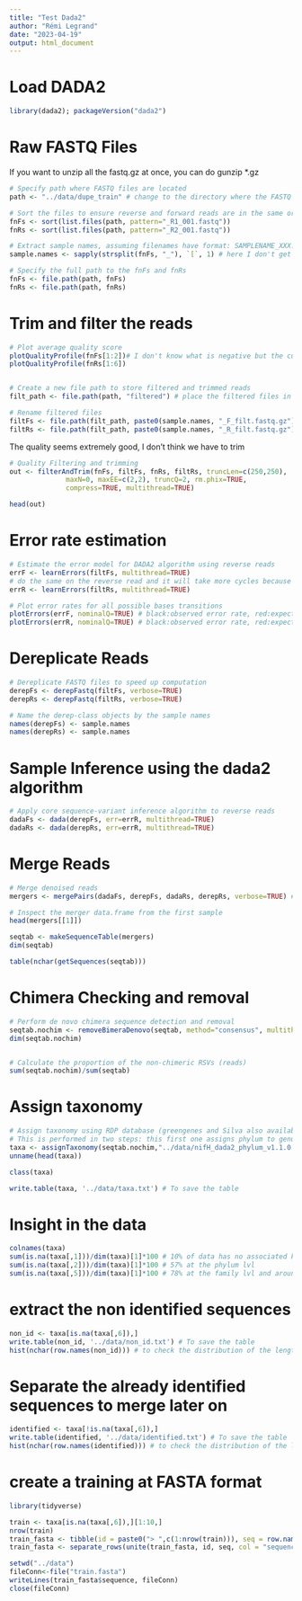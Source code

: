 ```yaml
---
title: "Test Dada2"
author: "Rémi Legrand"
date: "2023-04-19"
output: html_document
---
```



# Load DADA2

```r
library(dada2); packageVersion("dada2")
```

# Raw FASTQ Files

If you want to unzip all the fastq.gz at once, you can do 
gunzip *.gz

```r
# Specify path where FASTQ files are located
path <- "../data/dupe_train" # change to the directory where the FASTQ files are located after unzipping

# Sort the files to ensure reverse and forward reads are in the same order
fnFs <- sort(list.files(path, pattern="_R1_001.fastq"))
fnRs <- sort(list.files(path, pattern="_R2_001.fastq"))

# Extract sample names, assuming filenames have format: SAMPLENAME_XXX.fastq
sample.names <- sapply(strsplit(fnFs, "_"), `[`, 1) # here I don't get the end of the code but it retrieve the name of the samples

# Specify the full path to the fnFs and fnRs
fnFs <- file.path(path, fnFs)
fnRs <- file.path(path, fnRs)
```

# Trim and filter the reads

```r
# Plot average quality score
plotQualityProfile(fnFs[1:2])# I don't know what is negative but the curve is weird
plotQualityProfile(fnRs[1:6])


# Create a new file path to store filtered and trimmed reads
filt_path <- file.path(path, "filtered") # place the filtered files in a "filtered" subdirectory

# Rename filtered files
filtFs <- file.path(filt_path, paste0(sample.names, "_F_filt.fastq.gz"))
filtRs <- file.path(filt_path, paste0(sample.names, "_R_filt.fastq.gz"))
```

The quality seems extremely good, I don't think we have to trim

```r
# Quality Filtering and trimming
out <- filterAndTrim(fnFs, filtFs, fnRs, filtRs, truncLen=c(250,250),
              maxN=0, maxEE=c(2,2), truncQ=2, rm.phix=TRUE,
              compress=TRUE, multithread=TRUE)

head(out)
```

# Error rate estimation

```r
# Estimate the error model for DADA2 algorithm using reverse reads
errF <- learnErrors(filtFs, multithread=TRUE)
# do the same on the reverse read and it will take more cycles because the reverse reads are worse
errR <- learnErrors(filtRs, multithread=TRUE)

# Plot error rates for all possible bases transitions
plotErrors(errF, nominalQ=TRUE) # black:observed error rate, red:expected
plotErrors(errR, nominalQ=TRUE) # black:observed error rate, red:expected
```

# Dereplicate Reads

```r
# Dereplicate FASTQ files to speed up computation
derepFs <- derepFastq(filtFs, verbose=TRUE)
derepRs <- derepFastq(filtRs, verbose=TRUE)

# Name the derep-class objects by the sample names
names(derepFs) <- sample.names
names(derepRs) <- sample.names
```

# Sample Inference using the dada2 algorithm

```r
# Apply core sequence-variant inference algorithm to reverse reads
dadaFs <- dada(derepFs, err=errR, multithread=TRUE)
dadaRs <- dada(derepRs, err=errR, multithread=TRUE)
```

# Merge Reads

```r
# Merge denoised reads
mergers <- mergePairs(dadaFs, derepFs, dadaRs, derepRs, verbose=TRUE) # will only merge perfectly overlapped seq so can addmaxMismatch 1 or 2 if lots of reads are not merging

# Inspect the merger data.frame from the first sample
head(mergers[[1]])

seqtab <- makeSequenceTable(mergers)
dim(seqtab)

table(nchar(getSequences(seqtab)))
```

# Chimera Checking and removal

```r
# Perform de novo chimera sequence detection and removal
seqtab.nochim <- removeBimeraDenovo(seqtab, method="consensus", multithread=TRUE, verbose=TRUE)
dim(seqtab.nochim)


# Calculate the proportion of the non-chimeric RSVs (reads)
sum(seqtab.nochim)/sum(seqtab)
```

# Assign taxonomy

```r
# Assign taxonomy using RDP database (greengenes and Silva also available)
# This is performed in two steps: this first one assigns phylum to genus
taxa <- assignTaxonomy(seqtab.nochim,"../data/nifH_dada2_phylum_v1.1.0.fasta", multithread=TRUE) # database we want to use
unname(head(taxa))

class(taxa)

write.table(taxa, '../data/taxa.txt') # To save the table
```


# Insight in the data

```r
colnames(taxa)
sum(is.na(taxa[,1]))/dim(taxa)[1]*100 # 10% of data has no associated kingdom
sum(is.na(taxa[,2]))/dim(taxa)[1]*100 # 57% at the phylum lvl
sum(is.na(taxa[,5]))/dim(taxa)[1]*100 # 78% at the family lvl and around the same for the genus lvl
```

# extract the non identified sequences

```r
non_id <- taxa[is.na(taxa[,6]),]
write.table(non_id, '../data/non_id.txt') # To save the table
hist(nchar(row.names(non_id))) # to check the distribution of the length of the sequences
```

# Separate the already identified sequences to merge later on

```r
identified <- taxa[!is.na(taxa[,6]),]
write.table(identified, '../data/identified.txt') # To save the table
hist(nchar(row.names(identified))) # to check the distribution of the length of the sequences
```

# create a training at FASTA format

```r
library(tidyverse)

train <- taxa[is.na(taxa[,6]),][1:10,]
nrow(train)
train_fasta <- tibble(id = paste0("> ",c(1:nrow(train))), seq = row.names(train))
train_fasta <- separate_rows(unite(train_fasta, id, seq, col = "sequence", sep = ","), sequence, sep =",")

setwd("../data")
fileConn<-file("train.fasta")
writeLines(train_fasta$sequence, fileConn)
close(fileConn)
```


